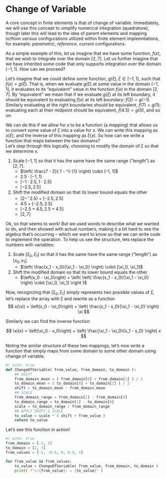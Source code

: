 # Change of Variable

A core concept in finite elements is that of change of variable.
Immediately, we will use this concept to simplify numerical integration (quadrature), though later this will lead to the idea of parent elements and mapping to/from various configurations utilized within finite element implemntations, for example: *parametric*, *reference*, *current* configurations.

As a simple example of this, let us imagine that we have some function, $f(x)$, that we wish to integrate over the domain $[2, 7]$.
Let us further imagine that we have inherited some code that only supports integration over the domain $[-1, 1]$.
How can we proceed?

Let's imagine that we could define some function, $g(\xi), \xi \in [-1, 1]$, such that $f(x) = g(\xi)$.
That is, when we evaluate $g(\xi)$ at some value in the domain $[-1, 1]$, it evaluates to its "equivalent" value in the function $f(x)$ in the domain $[2, 7]$.
By "equivalent" we mean that if we evaluate $g(\xi)$ at its left boundary, it should be equivalent to evaluating $f(x)$ at its left boundary: $f(2) = g(-1)$.
Similarly evaluating at the right boundaries should be equivalent, $f(7) = g(1)$; evaluating each at their midpoint should be equivalent, $f(4.5) = g(0)$, and so on.

We can do this if we allow for $x$ to be a function (a *mapping*) that allows us to convert some value of $\xi$ into a value for $x$.
We can write this mapping as $x(\xi)$, and the inverse of this mapping as $\xi(x)$.
So how can we write a function that maps between the two domains?  
Let's step through this logically, choosing to modify the domain of $\xi$ so that we determine $x$.

1. Scale $[-1, 1]$ so that it has the same have the same range ("length") as $[2, 7]$.
   - $\left( \frac{7 - 2}{ 1 - ^{-}1} \right) \cdot [-1, 1]$
   - $2.5 \cdot [-1, 1]$
   - $[-1 \cdot 2.5, 1 \cdot 2.5]$
   - $[-2.5, 2.5]$ 
2. Shift the modified domain so that its lower bound equals the other
   - $(2 - ^{-}2.5) + [-2.5, 2.5]$
   - $4.5 + [-2.5, 2.5]$
   - $[-2.5 + 4.5, 2.5 + 4.5]$
   - $[2, 7]$

Ok, so that seems to work! 
But we used words to describe what we wanted to do, and then showed with actual numbers, making it a bit hard to see the algebra that's occurring -- which we want to know so that we can write code to implement the operation.
To help us see the structure, lets replace the numbers with variables:

1. Scale $[\xi_0, \xi_1]$ so that it has the same have the same range ("length") as $[x_0, x_1]$.
   - $\left( \frac{x_1 - x_0}{\xi_1 - \xi_0} \right) \cdot [\xi_0, \xi_1]$
2. Shift the modified domain so that its lower bound equals the other
   - $\left(x_0 - \xi_0\right) + \left( \left( \frac{x_1 - x_0}{\xi_1 - \xi_0} \right) \cdot [\xi_0, \xi_1] \right )$

Now, recognizing that $[\xi_0, \xi_1]$ simply represents two possible values of $\xi$, let's replace the array with $\xi$ and rewrite as a function
$$
x(\xi) = \left(x_0 - \xi_0\right) + \left( \frac{x_1 - x_0}{\xi_1 - \xi_0} \right) \xi
$$

Similarly we can find the inverse function

$$
\xi(x) = \left(\xi_0 - x_0\right) + \left( \frac{\xi_1 - \xi_0}{x_1 - x_0} \right) x
$$

Noting the similar structure of these two mappings, let's now write a function that simply maps from some domain to some other domain using change of variable.

```python
#| echo: true
def ChangeOfVariable( from_value, from_domain, to_domain ):
    ## SHIFT
    from_domain_mean = ( from_domain[0] + from_domain[1] ) / 2
    to_domain_mean = ( to_domain[0] + to_domain[1] ) / 2
    shift = to_domain_mean - from_domain_mean
    ## SCALE
    from_domain_range = from_domain[1] - from_domain[0]
    to_domain_range = to_domain[1] - to_domain[0]
    scale = to_domain_range / from_domain_range
    ## APPLY SHIFT & SCALE
    to_value = scale * ( shift + from_value )
    return to_value
```

Let's see this function in action!

```python
#| echo: true
from_domain = [-1, 1]
to_domain = [2, 7]
from_values = [-1, -0.5, 0, 0.5, 1]

for from_value in from_values:
    to_value = ChangeOfVariable( from_value, from_domain, to_domain )
    print( f"x({from_value}) = {to_value}" )
```